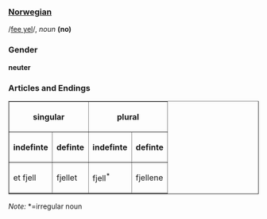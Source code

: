 ===[[Norwegian]]===


/[[Pronunciation guide|fee yel]]/, ''noun'' '''(no)'''


===Gender===

'''neuter'''

=== Articles and Endings ===

<table border="1">
<tr>
<th colspan="2">singular</th>
<th colspan="2">plural</th>
</tr>
<tr> 
<th>indefinte</th>
<th>definte</th>
<th>indefinte</th>
<th>definte</th>
</tr>
<tr> 
<td>et fjell</td>
<td>fjellet</td>
<td>fjell<sup>*</sup></td>
<td>fjellene</td>
</tr>
</table>

''Note:'' *=irregular noun